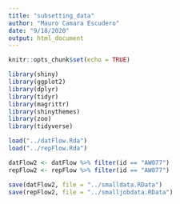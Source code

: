 ```yaml
---
title: "subsetting_data"
author: "Mauro Camara Escudero"
date: "9/18/2020"
output: html_document
---
```


```r
knitr::opts_chunk$set(echo = TRUE)
```

```r
library(shiny)
library(ggplot2)
library(dplyr)
library(tidyr)
library(magrittr)
library(shinythemes)
library(zoo)
library(tidyverse)

load("../datFlow.Rda")
load("../repFlow.Rda")

datFlow2 <- datFlow %>% filter(id == "AW077")
repFlow2 <- repFlow %>% filter(id == "AW077")

save(datFlow2, file = "../smalldata.RData")
save(repFlow2, file = "../smalljobdata.RData")
```

